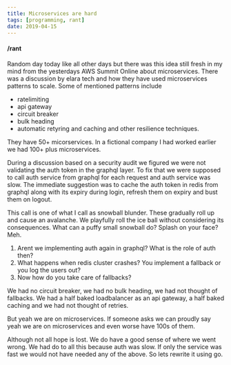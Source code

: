 ```yaml
---
title: Microservices are hard
tags: [programming, rant]
date: 2019-04-15
---
```


#### /rant

Random day today like all other days but there was this idea still fresh in my mind from the yesterdays AWS Summit Online about microservices.
There was a discussion by elara tech and how they have used microservices patterns to scale. Some of mentioned patterns include
* ratelimiting
* api gateway
* circuit breaker
* bulk heading
* automatic retyring and caching 
and other resilience techniques.

They have 50+ micorservices. In a fictional company I had worked earlier we had 100+ plus microservices.

During a discussion based on a security audit we figured we were not validating the auth token in the graphql layer.
To fix that we were supposed to call auth service from graphql for each request and auth service was slow.
The immediate suggestion was to cache the auth token in redis from graphql along with its expiry during login, refresh them on expiry and bust them on logout.

This call is one of what I call as snowball blunder. These gradually roll up and cause an avalanche. We playfully roll the ice ball without considering its consequences. What can a puffy small snowball do? Splash on your face? Meh.


1. Arent we implementing auth again in graphql? What is the role of auth then?
2. What happens when redis cluster crashes? You implement a fallback or you log the users out?
3. Now how do you take care of fallbacks?

We had no circuit breaker, we had no bulk heading, we had not thought of fallbacks.
We had a half baked loadbalancer as an api gateway, a half baked caching and we had not thought of retries.

But yeah we are on microservices. If someone asks we can proudly say yeah we are on microservices and even worse have 100s of them.

Although not all hope is lost. We do have a good sense of where we went wrong. We had do to all this because auth was slow.
If only the service was fast we would not have needed any of the above. So lets rewrite it using go.